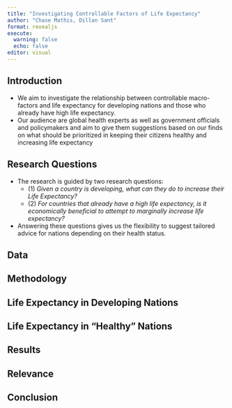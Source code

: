 ```yaml
---
title: "Investigating Controllable Factors of Life Expectancy"
author: "Chase Mathis, Dillan Sant"
format: revealjs
execute: 
  warning: false
  echo: false
editor: visual
---
```


## Introduction

- We aim to investigate the relationship between controllable macro-factors and life expectancy for developing nations and those who already have high life expectancy. 
- Our audience are global health experts as well as government officials and policymakers and aim to give them suggestions based on our finds on what should be prioritized in keeping their citizens healthy and increasing life expectancy

## Research Questions

- The research is guided by two research questions:
  - \(1\) *Given a country is developing, what can they do to increase their Life Expectancy?*
  - \(2\) *For countries that already have a high life expectancy, is it economically beneficial to attempt to marginally increase life expectancy?*
- Answering these questions gives us the flexibility to suggest tailored advice for nations depending on their health status.

## Data

## Methodology

## Life Expectancy in Developing Nations

## Life Expectancy in "Healthy" Nations

## Results

## Relevance

## Conclusion